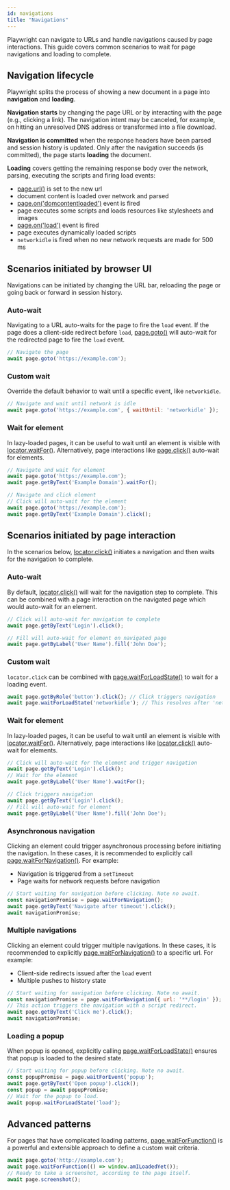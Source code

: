 ```yaml
---
id: navigations
title: "Navigations"
---
```


Playwright can navigate to URLs and handle navigations caused by page interactions. This guide covers common scenarios to wait for page navigations and loading to complete.

## Navigation lifecycle

Playwright splits the process of showing a new document in a page into **navigation** and **loading**.

**Navigation starts** by changing the page URL or by interacting with the page (e.g., clicking a link). The navigation intent may be canceled, for example, on hitting an unresolved DNS address or transformed into a file download.

**Navigation is committed** when the response headers have been parsed and session history is updated. Only after the navigation succeeds (is committed), the page starts **loading** the document.

**Loading** covers getting the remaining response body over the network, parsing, executing the scripts and firing load events:
- [page.url()](/api/class-page.mdx#page-url) is set to the new url
- document content is loaded over network and parsed
- [page.on('domcontentloaded')](/api/class-page.mdx#page-event-dom-content-loaded) event is fired
- page executes some scripts and loads resources like stylesheets and images
- [page.on('load')](/api/class-page.mdx#page-event-load) event is fired
- page executes dynamically loaded scripts
- `networkidle` is fired when no new network requests are made for 500 ms

## Scenarios initiated by browser UI

Navigations can be initiated by changing the URL bar, reloading the page or going back or forward in session history.

### Auto-wait

Navigating to a URL auto-waits for the page to fire the `load` event. If the page does a client-side redirect before `load`, [page.goto()](/api/class-page.mdx#page-goto) will auto-wait for the redirected page to fire the `load` event.

```js
// Navigate the page
await page.goto('https://example.com');
```

### Custom wait

Override the default behavior to wait until a specific event, like `networkidle`.

```js
// Navigate and wait until network is idle
await page.goto('https://example.com', { waitUntil: 'networkidle' });
```

### Wait for element

In lazy-loaded pages, it can be useful to wait until an element is visible with [locator.waitFor()](/api/class-locator.mdx#locator-wait-for). Alternatively, page interactions like [page.click()](/api/class-page.mdx#page-click) auto-wait for elements.

```js
// Navigate and wait for element
await page.goto('https://example.com');
await page.getByText('Example Domain').waitFor();

// Navigate and click element
// Click will auto-wait for the element
await page.goto('https://example.com');
await page.getByText('Example Domain').click();
```

## Scenarios initiated by page interaction

In the scenarios below, [locator.click()](/api/class-locator.mdx#locator-click) initiates a navigation and then waits for the navigation to complete.

### Auto-wait

By default, [locator.click()](/api/class-locator.mdx#locator-click) will wait for the navigation step to complete. This can be combined with a page interaction on the navigated page which would auto-wait for an element.

```js
// Click will auto-wait for navigation to complete
await page.getByText('Login').click();

// Fill will auto-wait for element on navigated page
await page.getByLabel('User Name').fill('John Doe');
```

### Custom wait

`locator.click` can be combined with [page.waitForLoadState()](/api/class-page.mdx#page-wait-for-load-state) to wait for a loading event.

```js
await page.getByRole('button').click(); // Click triggers navigation
await page.waitForLoadState('networkidle'); // This resolves after 'networkidle'
```

### Wait for element

In lazy-loaded pages, it can be useful to wait until an element is visible with [locator.waitFor()](/api/class-locator.mdx#locator-wait-for). Alternatively, page interactions like [locator.click()](/api/class-locator.mdx#locator-click) auto-wait for elements.

```js
// Click will auto-wait for the element and trigger navigation
await page.getByText('Login').click();
// Wait for the element
await page.getByLabel('User Name').waitFor();

// Click triggers navigation
await page.getByText('Login').click();
// Fill will auto-wait for element
await page.getByLabel('User Name').fill('John Doe');
```

### Asynchronous navigation

Clicking an element could trigger asynchronous processing before initiating the navigation. In these cases, it is recommended to explicitly call [page.waitForNavigation()](/api/class-page.mdx#page-wait-for-navigation). For example:
* Navigation is triggered from a `setTimeout`
* Page waits for network requests before navigation

```js
// Start waiting for navigation before clicking. Note no await.
const navigationPromise = page.waitForNavigation();
await page.getByText('Navigate after timeout').click();
await navigationPromise;
```

### Multiple navigations

Clicking an element could trigger multiple navigations. In these cases, it is recommended to explicitly [page.waitForNavigation()](/api/class-page.mdx#page-wait-for-navigation) to a specific url. For example:
* Client-side redirects issued after the `load` event
* Multiple pushes to history state

```js
// Start waiting for navigation before clicking. Note no await.
const navigationPromise = page.waitForNavigation({ url: '**/login' });
// This action triggers the navigation with a script redirect.
await page.getByText('Click me').click();
await navigationPromise;
```

### Loading a popup

When popup is opened, explicitly calling [page.waitForLoadState()](/api/class-page.mdx#page-wait-for-load-state) ensures that popup is loaded to the desired state.

```js
// Start waiting for popup before clicking. Note no await.
const popupPromise = page.waitForEvent('popup');
await page.getByText('Open popup').click();
const popup = await popupPromise;
// Wait for the popup to load.
await popup.waitForLoadState('load');
```

## Advanced patterns

For pages that have complicated loading patterns, [page.waitForFunction()](/api/class-page.mdx#page-wait-for-function) is a powerful and extensible approach to define a custom wait criteria.

```js
await page.goto('http://example.com');
await page.waitForFunction(() => window.amILoadedYet());
// Ready to take a screenshot, according to the page itself.
await page.screenshot();
```


[Accessibility]: /api/class-accessibility.mdx "Accessibility"
[Android]: /api/class-android.mdx "Android"
[AndroidDevice]: /api/class-androiddevice.mdx "AndroidDevice"
[AndroidInput]: /api/class-androidinput.mdx "AndroidInput"
[AndroidSocket]: /api/class-androidsocket.mdx "AndroidSocket"
[AndroidWebView]: /api/class-androidwebview.mdx "AndroidWebView"
[APIRequest]: /api/class-apirequest.mdx "APIRequest"
[APIRequestContext]: /api/class-apirequestcontext.mdx "APIRequestContext"
[APIResponse]: /api/class-apiresponse.mdx "APIResponse"
[APIResponseAssertions]: /api/class-apiresponseassertions.mdx "APIResponseAssertions"
[Browser]: /api/class-browser.mdx "Browser"
[BrowserContext]: /api/class-browsercontext.mdx "BrowserContext"
[BrowserServer]: /api/class-browserserver.mdx "BrowserServer"
[BrowserType]: /api/class-browsertype.mdx "BrowserType"
[CDPSession]: /api/class-cdpsession.mdx "CDPSession"
[ConsoleMessage]: /api/class-consolemessage.mdx "ConsoleMessage"
[Coverage]: /api/class-coverage.mdx "Coverage"
[Dialog]: /api/class-dialog.mdx "Dialog"
[Download]: /api/class-download.mdx "Download"
[Electron]: /api/class-electron.mdx "Electron"
[ElectronApplication]: /api/class-electronapplication.mdx "ElectronApplication"
[ElementHandle]: /api/class-elementhandle.mdx "ElementHandle"
[FileChooser]: /api/class-filechooser.mdx "FileChooser"
[Frame]: /api/class-frame.mdx "Frame"
[FrameLocator]: /api/class-framelocator.mdx "FrameLocator"
[JSHandle]: /api/class-jshandle.mdx "JSHandle"
[Keyboard]: /api/class-keyboard.mdx "Keyboard"
[Locator]: /api/class-locator.mdx "Locator"
[LocatorAssertions]: /api/class-locatorassertions.mdx "LocatorAssertions"
[Logger]: /api/class-logger.mdx "Logger"
[Mouse]: /api/class-mouse.mdx "Mouse"
[Page]: /api/class-page.mdx "Page"
[PageAssertions]: /api/class-pageassertions.mdx "PageAssertions"
[Playwright]: /api/class-playwright.mdx "Playwright"
[PlaywrightAssertions]: /api/class-playwrightassertions.mdx "PlaywrightAssertions"
[Request]: /api/class-request.mdx "Request"
[Response]: /api/class-response.mdx "Response"
[Route]: /api/class-route.mdx "Route"
[Selectors]: /api/class-selectors.mdx "Selectors"
[SnapshotAssertions]: /api/class-snapshotassertions.mdx "SnapshotAssertions"
[TimeoutError]: /api/class-timeouterror.mdx "TimeoutError"
[Touchscreen]: /api/class-touchscreen.mdx "Touchscreen"
[Tracing]: /api/class-tracing.mdx "Tracing"
[Video]: /api/class-video.mdx "Video"
[WebSocket]: /api/class-websocket.mdx "WebSocket"
[Worker]: /api/class-worker.mdx "Worker"
[Fixtures]: /api/class-fixtures.mdx "Fixtures"
[Test]: /api/class-test.mdx "Test"
[TestConfig]: /api/class-testconfig.mdx "TestConfig"
[TestInfo]: /api/class-testinfo.mdx "TestInfo"
[TestInfoError]: /api/class-testinfoerror.mdx "TestInfoError"
[TestOptions]: /api/class-testoptions.mdx "TestOptions"
[TestProject]: /api/class-testproject.mdx "TestProject"
[WorkerInfo]: /api/class-workerinfo.mdx "WorkerInfo"
[Location]: /api/class-location.mdx "Location"
[Reporter]: /api/class-reporter.mdx "Reporter"
[Suite]: /api/class-suite.mdx "Suite"
[TestCase]: /api/class-testcase.mdx "TestCase"
[TestError]: /api/class-testerror.mdx "TestError"
[TestResult]: /api/class-testresult.mdx "TestResult"
[TestStep]: /api/class-teststep.mdx "TestStep"
[Element]: https://developer.mozilla.org/en-US/docs/Web/API/element "Element"
[EvaluationArgument]: /evaluating.mdx#evaluation-argument "EvaluationArgument"
[Promise]: https://developer.mozilla.org/en-US/docs/Web/JavaScript/Reference/Global_Objects/Promise "Promise"
[iterator]: https://developer.mozilla.org/en-US/docs/Web/JavaScript/Reference/Iteration_protocols "Iterator"
[origin]: https://developer.mozilla.org/en-US/docs/Glossary/Origin "Origin"
[selector]: https://developer.mozilla.org/en-US/docs/Web/CSS/CSS_Selectors "selector"
[Serializable]: https://developer.mozilla.org/en-US/docs/Web/JavaScript/Reference/Global_Objects/JSON/stringify#Description "Serializable"
[UIEvent.detail]: https://developer.mozilla.org/en-US/docs/Web/API/UIEvent/detail "UIEvent.detail"
[UnixTime]: https://en.wikipedia.org/wiki/Unix_time "Unix Time"
[xpath]: https://developer.mozilla.org/en-US/docs/Web/XPath "xpath"

[Array]: https://developer.mozilla.org/en-US/docs/Web/JavaScript/Reference/Global_Objects/Array "Array"
[boolean]: https://developer.mozilla.org/en-US/docs/Web/JavaScript/Data_structures#Boolean_type "Boolean"
[Buffer]: https://nodejs.org/api/buffer.html#buffer_class_buffer "Buffer"
[ChildProcess]: https://nodejs.org/api/child_process.html "ChildProcess"
[Error]: https://nodejs.org/api/errors.html#errors_class_error "Error"
[EventEmitter]: https://nodejs.org/api/events.html#events_class_eventemitter "EventEmitter"
[function]: https://developer.mozilla.org/en-US/docs/Web/JavaScript/Reference/Global_Objects/Function "Function"
[Map]: https://developer.mozilla.org/en-US/docs/Web/JavaScript/Reference/Global_Objects/Map "Map"
[null]: https://developer.mozilla.org/en-US/docs/Web/JavaScript/Reference/Global_Objects/null "null"
[number]: https://developer.mozilla.org/en-US/docs/Web/JavaScript/Data_structures#Number_type "Number"
[Object]: https://developer.mozilla.org/en-US/docs/Web/JavaScript/Reference/Global_Objects/Object "Object"
[Promise]: https://developer.mozilla.org/en-US/docs/Web/JavaScript/Reference/Global_Objects/Promise "Promise"
[Readable]: https://nodejs.org/api/stream.html#stream_class_stream_readable "Readable"
[ReadStream]: https://nodejs.org/api/fs.html#class-fsreadstream "ReadStream"
[RegExp]: https://developer.mozilla.org/en-US/docs/Web/JavaScript/Reference/Global_Objects/RegExp "RegExp"
[string]: https://developer.mozilla.org/en-US/docs/Web/JavaScript/Data_structures#String_type "string"
[void]: https://developer.mozilla.org/en-US/docs/Web/JavaScript/Reference/Global_Objects/undefined "void"
[URL]: https://nodejs.org/api/url.html "URL"

[all available image tags]: https://mcr.microsoft.com/en-us/product/playwright/about "all available image tags"
[Docker Hub]: https://hub.docker.com/_/microsoft-playwright "Docker Hub"
[Dockerfile.focal]: https://github.com/microsoft/playwright/blob/main/utils/docker/Dockerfile.focal "Dockerfile.focal"

